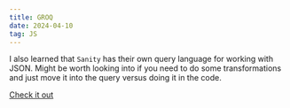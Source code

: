 ```yaml
---
title: GROQ
date: 2024-04-10
tag: JS
---
```


I also learned that `Sanity` has their own query language for working with JSON.
Might be worth looking into if you need to do some transformations and just move
it into the query versus doing it in the code.

[Check it out](https://www.npmjs.com/package/groq)
